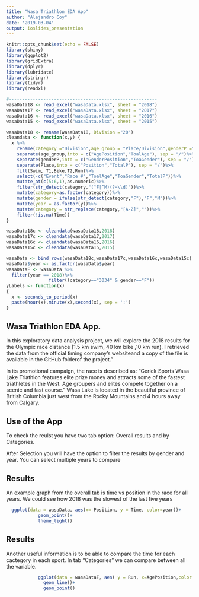 ```yaml
---
title: "Wasa Triathlon EDA App"
author: "Alejandro Coy"
date: '2019-03-04'
output: ioslides_presentation
---
```


```r
knitr::opts_chunk$set(echo = FALSE)
library(shiny)
library(ggplot2)
library(gridExtra)
library(dplyr)
library(lubridate)
library(stringr)
library(tidyr)
library(readxl)

#--------------------------------------------------------
wasaData18 <- read_excel("wasaData.xlsx", sheet = "2018")
wasaData17 <- read_excel("wasaData.xlsx", sheet = "2017")
wasaData16 <- read_excel("wasaData.xlsx", sheet = "2016")
wasaData15 <- read_excel("wasaData.xlsx", sheet = "2015")

wasaData18 <- rename(wasaData18, Division ="20")
cleandata <- function(x,y) {
  x %>%
    rename(category ="Division",age_group = "Place/Division",genderP ="Place/Gender")%>%
    separate(age_group,into = c("AgePosition","ToalAge"), sep = "/")%>%
    separate(genderP,into = c("GenderPosition","ToaGender"), sep = "/")%>%
    separate(Place,into = c("Position","TotalP"), sep = "/")%>%
    fill(Swim, T1,Bike,T2,Run)%>%
    select(-c("Event","Race #","ToalAge","ToaGender","TotalP"))%>%
    mutate_at(c(5:6,1),as.numeric)%>%
    filter(str_detect(category,"(^F|^M)(?=\\d)"))%>%
    mutate(category=as.factor(category))%>%
    mutate(gender = ifelse(str_detect(category,"F"),"F","M"))%>%
    mutate(year = as.factor(y))%>%
    mutate(category = str_replace(category,"[A-Z]",""))%>%
    filter(!is.na(Time))
}

wasaData18c <- cleandata(wasaData18,2018)
wasaData17c <- cleandata(wasaData17,2017)
wasaData16c <- cleandata(wasaData16,2016)
wasaData15c <- cleandata(wasaData15,2015)

wasaData <- bind_rows(wasaData18c,wasaData17c,wasaData16c,wasaData15c)
wasaData$year <- as.factor(wasaData$year) 
wasaDataF <- wasaData %>%
  filter(year == 2018)%>%
                filter((category=="3034" & gender=="F"))
yLabels <- function(x)
{
  x <- seconds_to_period(x)
  paste(hour(x),minute(x),second(x), sep = ':')
}
```

## Wasa Triathlon EDA App. 
In this exploratory data analysis project, we will explore the 2018 results for the Olympic race distance (1.5 km swim, 40 km bike ,10 km run). I retrieved the data from the official timing company’s websiteand a copy of the file is available in the GitHub folderof the project."

In its promotional campaign, the race is described as: “Gerick Sports Wasa Lake Triathlon features elite prize money and attracts some of the fastest triathletes in the West. Age groupers and elites compete together on a scenic and fast course.” Wasa Lake is located in the beautiful province of British Columbia just west from the Rocky Mountains and 4 hours away from Calgary.


              


## Use of the App

To check the reulst you have two tab option: Overall results and by Categories. 

After Selection you will have the option to filter the results by gender and year. You can select multiple years to compare


## Results 
An example  graph from the overall tab is time vs position in the race for all years. We could see how 2018 was the slowest of the last five years 
```r
  ggplot(data = wasaData, aes(x= Position, y = Time, color=year))+
            geom_point()+
            theme_light()
```

## Results
Another useful information is to be able to compare the time for each cactegory in each sport. In tab "Categories" we can compare between all the variable.

```r
            ggplot(data = wasaDataF, aes( y = Run, x=AgePosition,color =year))+
              geom_line()+
              geom_point()
          
```

